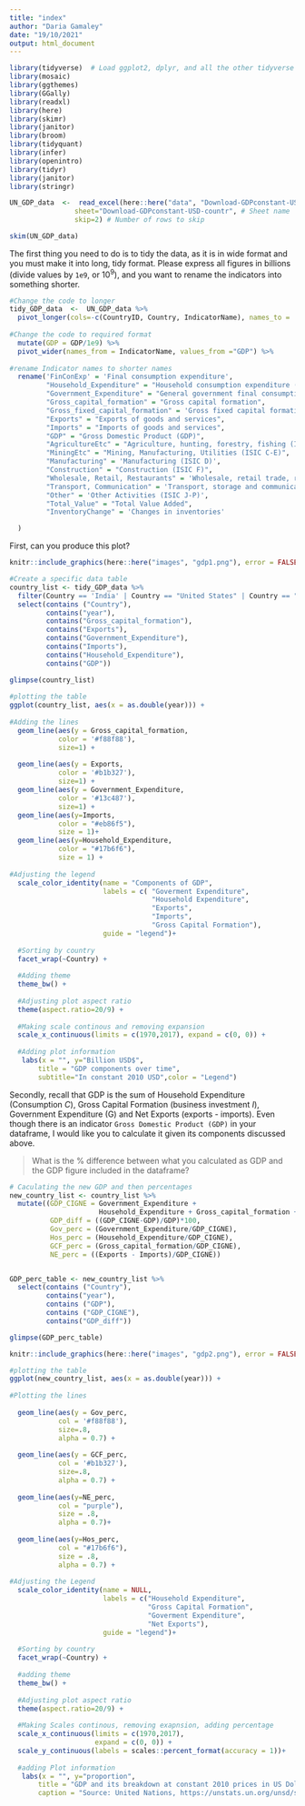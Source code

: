 ```yaml
---
title: "index"
author: "Daria Gamaley"
date: "19/10/2021"
output: html_document
---
```



```r
library(tidyverse)  # Load ggplot2, dplyr, and all the other tidyverse packages
library(mosaic)
library(ggthemes)
library(GGally)
library(readxl)
library(here)
library(skimr)
library(janitor)
library(broom)
library(tidyquant)
library(infer)
library(openintro)
library(tidyr)
library(janitor)
library(stringr)
```






```r

UN_GDP_data  <-  read_excel(here::here("data", "Download-GDPconstant-USD-countries.xls"), 
                sheet="Download-GDPconstant-USD-countr", # Sheet name
                skip=2) # Number of rows to skip

skim(UN_GDP_data)

```

 The first thing you need to do is to tidy the data, as it is in wide format and you must make it into long, tidy format. Please express all figures in billions (divide values by `1e9`, or $10^9$), and you want to rename the indicators into something shorter.


```r

#Change the code to longer
tidy_GDP_data  <-  UN_GDP_data %>% 
  pivot_longer(cols=-c(CountryID, Country, IndicatorName), names_to = 'year', values_to = 'GDP') %>% 
  
#Change the code to required format  
  mutate(GDP = GDP/1e9) %>% 
  pivot_wider(names_from = IndicatorName, values_from ="GDP") %>% 
  
#rename Indicator names to shorter names  
  rename('FinConExp' = 'Final consumption expenditure', 
         "Household_Expenditure" = "Household consumption expenditure (including Non-profit institutions serving households)", 
         "Government_Expenditure" = "General government final consumption expenditure", 
         "Gross_capital_formation" = "Gross capital formation", 
         "Gross_fixed_capital_formation" = 'Gross fixed capital formation (including Acquisitions less disposals of valuables)', 
         "Exports" = "Exports of goods and services",
         "Imports" = "Imports of goods and services",  
         "GDP" = "Gross Domestic Product (GDP)", 
         "AgricultureEtc" = "Agriculture, hunting, forestry, fishing (ISIC A-B)", 
         "MiningEtc" = "Mining, Manufacturing, Utilities (ISIC C-E)", 
         "Manufacturing" = 'Manufacturing (ISIC D)',        
         "Construction" = "Construction (ISIC F)", 
         "Wholesale, Retail, Restaurants" = 'Wholesale, retail trade, restaurants and hotels (ISIC G-H)', 
         "Transport, Communication" = 'Transport, storage and communication (ISIC I)', 
         "Other" = 'Other Activities (ISIC J-P)',
         "Total_Value" = "Total Value Added", 
         "InventoryChange" = 'Changes in inventories'

  )

```

First, can you produce this plot?

```r
knitr::include_graphics(here::here("images", "gdp1.png"), error = FALSE)
```


```r
#Create a specific data table
country_list <- tidy_GDP_data %>% 
  filter(Country == 'India' | Country == "United States" | Country == "Germany" ) %>% 
  select(contains ("Country"), 
         contains("year"), 
         contains("Gross_capital_formation"), 
         contains("Exports"), 
         contains("Government_Expenditure"), 
         contains("Imports"), 
         contains("Household_Expenditure"), 
         contains("GDP"))

glimpse(country_list)
 
#plotting the table 
ggplot(country_list, aes(x = as.double(year))) +
  
#Adding the lines  
  geom_line(aes(y = Gross_capital_formation, 
            color = '#f88f88'), 
            size=1) +
  
  geom_line(aes(y = Exports, 
            color = '#b1b327'), 
            size=1) +
  geom_line(aes(y = Government_Expenditure,
            color = '#13c487'), 
            size=1) +
  geom_line(aes(y=Imports, 
            color = "#eb86f5"), 
            size = 1)+
  geom_line(aes(y=Household_Expenditure,
            color = "#17b6f6"), 
            size = 1) +
  
#Adjusting the legend
  scale_color_identity(name = "Components of GDP",
                       labels = c( "Goverment Expenditure",
                                   "Household Expenditure",
                                   "Exports",
                                   "Imports",
                                   "Gross Capital Formation"),
                       guide = "legend")+
  
  #Sorting by country
  facet_wrap(~Country) +
  
  #Adding theme
  theme_bw() +
  
  #Adjusting plot aspect ratio 
  theme(aspect.ratio=20/9) +
  
  #Making scale continous and removing expansion
  scale_x_continuous(limits = c(1970,2017), expand = c(0, 0)) +
  
  #Adding plot information
   labs(x = "", y="Billion USD$", 
       title = "GDP components over time", 
       subtitle="In constant 2010 USD",color = "Legend")

```


Secondly, recall that GDP is the sum of Household Expenditure (Consumption *C*), Gross Capital Formation (business investment *I*), Government Expenditure (G) and Net Exports (exports - imports). Even though there is an indicator `Gross Domestic Product (GDP)` in your dataframe, I would like you to calculate it given its components discussed above.

> What is the % difference between what you calculated as GDP and the GDP figure included in the dataframe?


```r

# Caculating the new GDP and then percentages 
new_country_list <- country_list %>% 
  mutate((GDP_CIGNE = Government_Expenditure + 
                      Household_Expenditure + Gross_capital_formation + Exports - Imports),
          GDP_diff = ((GDP_CIGNE-GDP)/GDP)*100,
          Gov_perc = (Government_Expenditure/GDP_CIGNE),
          Hos_perc = (Household_Expenditure/GDP_CIGNE),
          GCF_perc = (Gross_capital_formation/GDP_CIGNE),
          NE_perc = ((Exports - Imports)/GDP_CIGNE))


GDP_perc_table <- new_country_list %>% 
  select(contains ("Country"),
         contains("year"),
         contains ("GDP"),
         contains ("GDP_CIGNE"),
         contains("GDP_diff"))

glimpse(GDP_perc_table)

```

```r
knitr::include_graphics(here::here("images", "gdp2.png"), error = FALSE)
```

```r

#plotting the table 
ggplot(new_country_list, aes(x = as.double(year))) +
  
#Plotting the lines  
  
  geom_line(aes(y = Gov_perc, 
            col = '#f88f88'), 
            size=.8, 
            alpha = 0.7) +
  
  geom_line(aes(y = GCF_perc, 
            col = '#b1b327'),
            size=.8, 
            alpha = 0.7) +
  
  geom_line(aes(y=NE_perc, 
            col = "purple"), 
            size = .8, 
            alpha = 0.7)+
  
  geom_line(aes(y=Hos_perc, 
            col = "#17b6f6"),
            size = .8, 
            alpha = 0.7) +
  
#Adjusting the Legend  
  scale_color_identity(name = NULL,
                       labels = c("Household Expenditure",
                                  "Gross Capital Formation",
                                  "Goverment Expenditure",
                                  "Net Exports"),
                       guide = "legend")+
  
  #Sorting by country
  facet_wrap(~Country) +
  
  #adding theme
  theme_bw() +
  
  #Adjusting plot aspect ratio 
  theme(aspect.ratio=20/9) +
  
  #Making Scales continous, removing exapnsion, adding percentage
  scale_x_continuous(limits = c(1970,2017), 
                     expand = c(0, 0)) +
  scale_y_continuous(labels = scales::percent_format(accuracy = 1))+
  
  #adding Plot information
   labs(x = "", y="proportion", 
       title = "GDP and its breakdown at constant 2010 prices in US Dollars",
       caption = "Source: United Nations, https://unstats.un.org/unsd/snaama/Downloads") 

```
